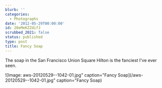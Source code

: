 ```yaml
---
blurb: ''
categories:
  - Photographs
date: '2012-05-29T00:00:00'
id: 20eMeKZZdifJ
scrubbed_2021: false
status: published
type: post
title: Fancy Soap
---
```


The soap in the San Francisco Union Square Hilton is the fanciest I've ever seen.

![Image: aws-20120529--1042-01.jpg" caption="Fancy Soap](/aws-20120529--1042-01.jpg" caption="Fancy Soap)
